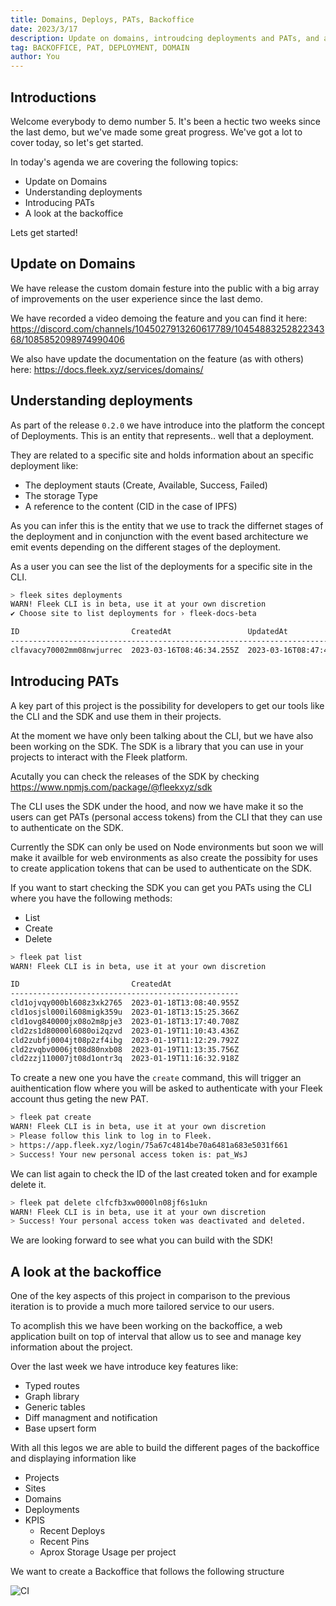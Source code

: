 ```yaml
---
title: Domains, Deploys, PATs, Backoffice
date: 2023/3/17
description: Update on domains, introudcing deployments and PATs, and a look at the backoffice
tag: BACKOFFICE, PAT, DEPLOYMENT, DOMAIN
author: You
---
```


## Introductions

Welcome everybody to demo number 5. It's been a hectic two weeks since the last demo, but we've made some great progress. We've got a lot to cover today, so let's get started.

In today's agenda we are covering the following topics:

* Update on Domains
* Understanding deployments
* Introducing PATs
* A look at the backoffice

Lets get started!

## Update on Domains

We have release the custom domain festure into the public with a big array of improvements on the user experience since the last demo.

We have recorded a video demoing the feature and you can find it here: https://discord.com/channels/1045027913260617789/1045488325282234368/1085852098974990406 

We also have update the documentation on the feature (as with others) here: https://docs.fleek.xyz/services/domains/

## Understanding deployments

As part of the release `0.2.0` we have introduce into the platform the concept of Deployments. This is an entity that represents.. well that a deployment.

They are related to a specific site and holds information about an specific deployment like:

* The deployment stauts (Create, Available, Success,  Failed)
* The storage Type
* A reference to the content (CID in the case of IPFS)

As you can infer this is the entity that we use to track the differnet stages of the deployment and in conjunction with the event based architecture we emit events depending on the different stages of the deployment.

As a user you can see the list of the deployments for a specific site in the CLI.

```bash
> fleek sites deployments
WARN! Fleek CLI is in beta, use it at your own discretion
✔ Choose site to list deployments for › fleek-docs-beta

ID                         CreatedAt                 UpdatedAt                 Status 
--------------------------------------------------------------------------------------
clfavacy70002mm08nwjurrec  2023-03-16T08:46:34.255Z  2023-03-16T08:47:45.964Z  SUCCESS
```

## Introducing PATs

A key part of this project is the possibility for developers to get our tools like the CLI and the SDK and use them in their projects.

At the moment we have only been talking about the CLI, but we have also been working on the SDK. The SDK is a library that you can use in your projects to interact with the Fleek platform.

Acutally you can check the releases of the SDK by checking https://www.npmjs.com/package/@fleekxyz/sdk

The CLI uses the SDK under the hood, and now we have make it so the users can get PATs (personal access tokens) from the CLI that they can use to authenticate on the SDK.

Currently the SDK can only be used on Node environments but soon we will make it availble for web environments as also create the possibity for uses to create application tokens that can be used to authenticate on the SDK.

If you want to start checking the SDK you can get you PATs using the CLI where you have the following methods:

* List
* Create
* Delete

```bash
> fleek pat list
WARN! Fleek CLI is in beta, use it at your own discretion

ID                         CreatedAt               
---------------------------------------------------
cld1ojvqy000bl608z3xk2765  2023-01-18T13:08:40.955Z
cld1osjsl000il608migk359u  2023-01-18T13:15:25.366Z
cld1ovg840000jx08o2m8pje3  2023-01-18T13:17:40.708Z
cld2zs1d80000l6080oi2qzvd  2023-01-19T11:10:43.436Z
cld2zubfj0004jt08p2zf4ibg  2023-01-19T11:12:29.792Z
cld2zvqbv0006jt08d80nxb08  2023-01-19T11:13:35.756Z
cld2zzj110007jt08d1ontr3q  2023-01-19T11:16:32.918Z
```	

To create a new one you have the `create` command, this will trigger an auithentication flow where you will be asked to authenticate with your Fleek account thus geting the new PAT.

```bash
> fleek pat create
WARN! Fleek CLI is in beta, use it at your own discretion
> Please follow this link to log in to Fleek.
> https://app.fleek.xyz/login/75a67c4814be70a6481a683e5031f661
> Success! Your new personal access token is: pat_WsJ
```

We can list again to check the ID of the last created token and for example delete it.

```bash
> fleek pat delete clfcfb3xw0000ln08jf6s1ukn
WARN! Fleek CLI is in beta, use it at your own discretion
> Success! Your personal access token was deactivated and deleted.
```

We are looking forward to see what you can build with the SDK!

## A look at the backoffice

One of the key aspects of this project in comparison to the previous iteration is to provide a much more tailored service to our users.

To acomplish this we have been working on the backoffice, a web application built on top of interval that allow us to see and manage key information about the project.

Over the last week we have introduce key features like:

* Typed routes
* Graph library
* Generic tables
* Diff managment and notification
* Base upsert form 

With all this legos we are able to build the different pages of the backoffice and displaying information like

* Projects
* Sites
* Domains
* Deployments
* KPIS
    * Recent Deploys
    * Recent Pins
    * Aprox Storage Usage per project

We want to create a Backoffice that follows the following structure

![CI](public/images/backoffice.png)